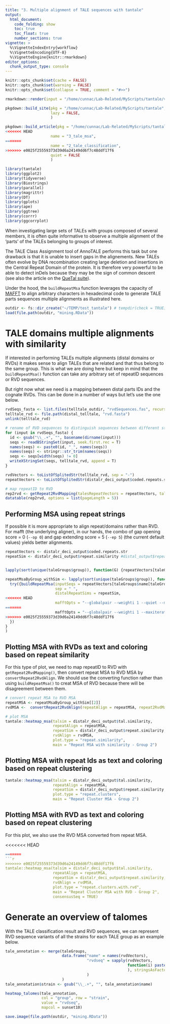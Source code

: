 ```yaml
---
title: "3. Multiple alignment of TALE sequences with tantale"
output: 
  html_document:
    code_folding: show
    toc: true
    toc_float: true
    number_sections: true
vignette: >
  %\VignetteIndexEntry{workflow}
  %\VignetteEncoding{UTF-8}
  %\VignetteEngine{knitr::rmarkdown}
editor_options: 
  chunk_output_type: console
---
```


```r
knitr::opts_chunk$set(cache = FALSE)
knitr::opts_chunk$set(warning = FALSE)
knitr::opts_chunk$set(collapse = TRUE, comment = "#>>")
```

```r
rmarkdown::render(input = "/home/cunnac/Lab-Related/MyScripts/tantale/vignettes/2_tale_classification.Rmd")

pkgdown::build_site(pkg = "/home/cunnac/Lab-Related/MyScripts/tantale",
                    lazy = FALSE,
                    )

pkgdown::build_article(pkg = "/home/cunnac/Lab-Related/MyScripts/tantale",
<<<<<<< HEAD
                    name = "3_tale_msa",
=======
                    name = "2_tale_classification",
>>>>>>> e0025f25559373d39d6a24149dd6f7c48ddf17f6
                    quiet = FALSE
                    )


```



```r
library(tantale)
library(ggplot2)
library(tidyverse)
library(Biostrings)
library(parallel)
library(magrittr)
library(DT)
library(gplots)
library(ape)
library(ggtree)
library(corrr)
library(ggcorrplot)
```

When investigating large sets of TALEs with groups composed of several members, it is often quite informative to observe a multiple alignment of the 'parts' of the TALEs belonging to groups of interest.  

The TALE Class Assignment tool of AnnoTALE performs this task but one drawback is that it is unable to insert gaps in the alignements. New TALEs often evolve by DNA recombination creating large deletion and insertions in the Central Repeat Domain of the protein. It is therefore very powerful to be able to detect inDels because they may be the sign of common descent (see also the article on the [QueTal suite](https://doi.org/10.3389/fpls.2015.00545)).

Under the hood, the `buildRepeatMsa` function leverages the capacity of [MAFFT](https://mafft.cbrc.jp/alignment/software/) to align arbitrary characters in hexadecimal code to generate TALE parts sequences multiple alignments as illustrated here.


```r
outdir <- fs::dir_create("~/TEMP/test_tantale") # tempdir(check = TRUE)
load(file.path(outdir, "mining.RData"))
```


# TALE domains multiple alignments with similarity

If interested in performing TALEs multiple alignments (distal domains or RVDs) it makes sense to align TALEs that are related and that thus belong to the same group. This is what we are doing here but keep in mind that the `buildRepeatMsa()` function can take any arbitrary set of repeatID sequences or RVD sequences.

But right now what we need is a mapping between distal parts IDs and the cognate RVDs. This can be done in a number of ways but let's use the one below.

```r

rvdSeqs_fasta <- list.files(telltale_outdir, "rvdSequences.fas", recursive = T, full.names = T)
telltale_rvd <- file.path(distal_telltale, "rvd.fasta")
unlink(telltale_rvd)

# rename of RVD sequences to distinguish sequences between different strains
for (input in rvdSeqs_fasta) {
  id <- gsub("\\_.+", "", basename(dirname(input)))
  seqs <- readBStringSet(input, seek.first.rec = T)
  names(seqs) <- paste0(id, "_", names(seqs))
  names(seqs) <- stringr::str_trim(names(seqs))
  seqs <- seqs[width(seqs) != 0]
  writeXStringSet(seqs, telltale_rvd, append = T)
}

rvdVectors <- toListOfSplitedStr(telltale_rvd, sep = "-")
repeatVectors <- toListOfSplitedStr(distalr_deci_output$coded.repeats.str, sep = " ")

# map repeatID to RVD
rep2rvd <- getRepeat2RvdMapping(talesRepeatVectors = repeatVectors, talesRvdVectors = rvdVectors)
datatable(rep2rvd, options = list(pageLength = 5))
```




## Performing MSA using repeat strings

If possible it is more appropriate to align repeat/domains rather than RVD. For mafft (the underlying aligner), in our hands, the combo of gap opening score = 0 (`--op 0`) and gap extending score = 5 (`--ep 5`) (the current default values) yields better alignments.


```r
repeatVectors <- distalr_deci_output$coded.repeats.str
repeatSim <- distalr_deci_output$repeat.similarity #distal_output$repeat.similarity


lapply(sort(unique(taleGroups$group)), function(G) {repeatVectors[taleGroups$name[taleGroups$group == G]]})

repeatMsaByGroup_withSim <- lapply(sort(unique(taleGroups$group)), function(G) {
  try({buildRepeatMsa(inputSeqs = repeatVectors[taleGroups$name[taleGroups$group == G]],
                      sep = " ",
                      distalRepeatSims = repeatSim,
<<<<<<< HEAD
                      mafftOpts = "--globalpair --weighti 1 --quiet --maxiterate 1000 --reorder --op 0 --ep 5 --thread 1")
=======
                      mafftOpts = "--globalpair --weighti 1 --maxiterate 1000 --reorder --op 0 --ep 5 --thread 1")
>>>>>>> e0025f25559373d39d6a24149dd6f7c48ddf17f6
  })
}
)
```



## Plotting MSA with RVDs as text and  coloring based on repeat similarity

For this type of plot, we need to map repeatID to RVD with `getRepeat2RvdMapping()`, then convert repeat MSA to RVD MSA by `convertRepeat2RvdAlign`. We should use the converting function rather than using `buildRepeatMsa()` to creat MSA of RVD because there will be disagreement between them.

```r
# convert repeat MSA to RVD MSA
repeatMSA <- repeatMsaByGroup_withSim[[2]]
rvdMSA <-  convertRepeat2RvdAlign(repeatAlign = repeatMSA, repeat2RvdMapping = rep2rvd)

# plot MSA
tantale::heatmap_msa(talsim = distalr_deci_output$tal.similarity,
                     repeatAlign = repeatMSA,
                     repeatSim = distalr_deci_output$repeat.similarity,
                     rvdAlign = rvdMSA,
                     plot.type = "repeat.similarity",
                     main = "Repeat MSA with similarity - Group 2")
```


## Plotting MSA with repeat Ids as text and coloring based on repeat clustering


```r
tantale::heatmap_msa(talsim = distalr_deci_output$tal.similarity,
                     repeatAlign = repeatMSA,
                     repeatSim = distalr_deci_output$repeat.similarity,
                     plot.type = "repeat.clusters",
                     main = "Repeat Cluster MSA - Group 2")
```


## Plotting MSA with RVD as text and coloring based on repeat clustering

For this plot, we also use the RVD MSA converted from repeat MSA.

<<<<<<< HEAD
```r
=======
```r
>>>>>>> e0025f25559373d39d6a24149dd6f7c48ddf17f6
tantale::heatmap_msa(talsim = distalr_deci_output$tal.similarity,
                     repeatAlign = repeatMSA,
                     repeatSim = distalr_deci_output$repeat.similarity,
                     rvdAlign = rvdMSA,
                     plot.type = "repeat.clusters.with.rvd",
                     main = "Repeat Cluster MSA with RVD - Group 2",
                     consensusSeq = TRUE)
```

# Generate an overview of talomes

With the TALE classification result and RVD sequences, we can represent RVD sequence variants of all the strains for each TALE group as an example below.

```r
tale_annotation <- merge(taleGroups, 
                         data.frame("name" = names(rvdVectors),
                                    "rvdseq" = sapply(rvdVectors,
                                                      function(i) paste(i, collapse = "-")
                                                      ), stringsAsFactors = FALSE
                                    )
                         )
tale_annotation$strain <- gsub("\\_.+", "", tale_annotation$name)

heatmap_talomes(tale_annotation,
                col = "group", row = "strain",
                value = "rvdseq",
                mapcol = sunset10)
```



```r
save.image(file.path(outdir, "mining.RData"))
```



